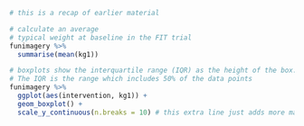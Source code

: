 ```r
# this is a recap of earlier material

# calculate an average
# typical weight at baseline in the FIT trial
funimagery %>%
  summarise(mean(kg1))
```


```r
# boxplots show the interquartile range (IQR) as the height of the box.
# The IQR is the range which includes 50% of the data points
funimagery %>%
  ggplot(aes(intervention, kg1)) +
  geom_boxplot() +
  scale_y_continuous(n.breaks = 10) # this extra line just adds more marks on the y axis
```

